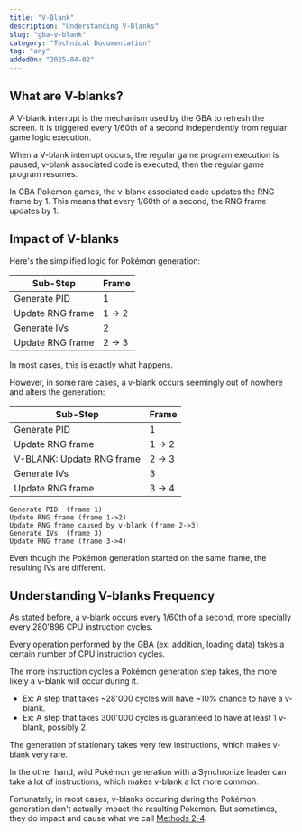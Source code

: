 ```yaml
---
title: "V-Blank"
description: "Understanding V-Blanks"
slug: "gba-v-blank"
category: "Technical Documentation"
tag: "any"
addedOn: "2025-04-02"
---
```


## What are V-blanks?

A V-blank interrupt is the mechanism used by the GBA to refresh the screen. It is triggered every 1/60th of a second independently from regular game logic execution.

When a V-blank interrupt occurs, the regular game program execution is paused, v-blank associated code is executed, then the regular game program resumes.

In GBA Pokemon games, the v-blank associated code updates the RNG frame by 1. This means that every 1/60th of a second, the RNG frame updates by 1.


## Impact of V-blanks
Here's the simplified logic for Pokémon generation:

| Sub-Step          | Frame  |
| ----------------- | -------|
| Generate PID      | 1      |
| Update RNG frame  | 1 -> 2 |
| Generate IVs      | 2      |
| Update RNG frame  | 2 -> 3 |


In most cases, this is exactly what happens.

However, in some rare cases, a v-blank occurs seemingly out of nowhere and alters the generation:

| Sub-Step                   | Frame  |
| ---------------------------| -------|
| Generate PID               | 1      |
| Update RNG frame           | 1 -> 2 |
| V-BLANK: Update RNG frame  | 2 -> 3 |
| Generate IVs               | 3      |
| Update RNG frame           | 3 -> 4 |

```
Generate PID  (frame 1)
Update RNG frame (frame 1->2)
Update RNG frame caused by v-blank (frame 2->3)
Generate IVs  (frame 3)
Update RNG frame (frame 3->4)
```

Even though the Pokémon generation started on the same frame, the resulting IVs are different.

## Understanding V-blanks Frequency
As stated before, a v-blank occurs every 1/60th of a second, more specially every 280'896 CPU instruction cycles.

Every operation performed by the GBA (ex: addition, loading data) takes a certain number of CPU instruction cycles.

The more instruction cycles a Pokémon generation step takes, the more likely a v-blank will occur during it.
  - Ex: A step that takes ~28'000 cycles will have ~10% chance to have a v-blank.
  - Ex: A step that takes 300'000 cycles is guaranteed to have at least 1 v-blank, possibly 2.

The generation of stationary takes very few instructions, which makes v-blank very rare.

In the other hand, wild Pokémon generation with a Synchronize leader can take a lot of instructions, which makes v-blank a lot more common.

Fortunately, in most cases, v-blanks occuring during the Pokémon generation don't actually impact the resulting Pokémon. But sometimes, they do impact and cause what we call [Methods 2-4](/gba-methods).
